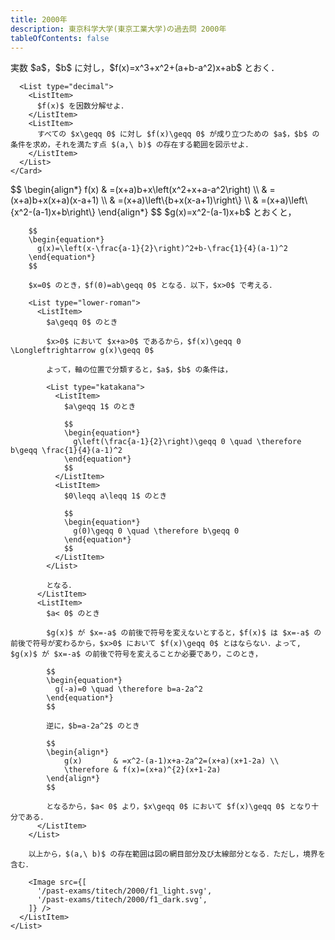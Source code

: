 ```yaml
---
title: 2000年
description: 東京科学大学(東京工業大学)の過去問 2000年
tableOfContents: false
---
```



<Tabs>
  <TabItem label="問題">
    <Card>
      実数 $a$，$b$ に対し，$f(x)=x^3+x^2+(a+b-a^2)x+ab$ とおく．

      <List type="decimal">
        <ListItem>
          $f(x)$ を因数分解せよ．
        </ListItem>
        <ListItem>
          すべての $x\geqq 0$ に対し $f(x)\geqq 0$ が成り立つための $a$，$b$ の条件を求め，それを満たす点 $(a,\ b)$ の存在する範囲を図示せよ．
        </ListItem>
      </List>
    </Card>

  </TabItem>
  <TabItem label="解答">
    <List>
      <ListItem>
        $$
        \begin{align*}
          f(x) & =(x+a)b+x\left(x^2+x+a-a^2\right) \\
               & =(x+a)b+x(x+a)(x-a+1)      \\
               & =(x+a)\left\{b+x(x-a+1)\right\}     \\
               & =(x+a)\left\{x^2-(a-1)x+b\right\}
        \end{align*}
        $$
      </ListItem>
      <ListItem>
        $g(x)=x^2-(a-1)x+b$ とおくと，

        $$
        \begin{equation*}
          g(x)=\left(x-\frac{a-1}{2}\right)^2+b-\frac{1}{4}(a-1)^2
        \end{equation*}
        $$

        $x=0$ のとき，$f(0)=ab\geqq 0$ となる．以下，$x>0$ で考える．

        <List type="lower-roman">
          <ListItem>
            $a\geqq 0$ のとき

            $x>0$ において $x+a>0$ であるから，$f(x)\geqq 0 \Longleftrightarrow g(x)\geqq 0$

            よって，軸の位置で分類すると，$a$，$b$ の条件は，

            <List type="katakana">
              <ListItem>
                $a\geqq 1$ のとき

                $$
                \begin{equation*}
                  g\left(\frac{a-1}{2}\right)\geqq 0 \quad \therefore b\geqq \frac{1}{4}(a-1)^2
                \end{equation*}
                $$
              </ListItem>
              <ListItem>
                $0\leqq a\leqq 1$ のとき

                $$
                \begin{equation*}
                  g(0)\geqq 0 \quad \therefore b\geqq 0
                \end{equation*}
                $$
              </ListItem>
            </List>

            となる．
          </ListItem>
          <ListItem>
            $a< 0$ のとき

            $g(x)$ が $x=-a$ の前後で符号を変えないとすると，$f(x)$ は $x=-a$ の前後で符号が変わるから，$x>0$ において $f(x)\geqq 0$ とはならない．よって, $g(x)$ が $x=-a$ の前後で符号を変えることか必要であり，このとき，

            $$
            \begin{equation*}
              g(-a)=0 \quad \therefore b=a-2a^2
            \end{equation*}
            $$

            逆に，$b=a-2a^2$ のとき

            $$
            \begin{align*}
                g(x)       & =x^2-(a-1)x+a-2a^2=(x+a)(x+1-2a) \\
                \therefore & f(x)=(x+a)^{2}(x+1-2a)
            \end{align*}
            $$

            となるから，$a< 0$ より，$x\geqq 0$ において $f(x)\geqq 0$ となり十分である．
          </ListItem>
        </List>

        以上から，$(a,\ b)$ の存在範囲は図の網目部分及び太線部分となる．ただし，境界を含む．

        <Image src={[
          '/past-exams/titech/2000/f1_light.svg',
          '/past-exams/titech/2000/f1_dark.svg',
        ]} />
      </ListItem>
    </List>

  </TabItem>
</Tabs>
